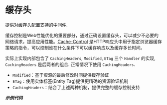# 缓存头

提供对缓存头配置支持的中间件.

缓存控制是Web性能优化的重要部分，通过正确设置缓存头，可以减少不必要的网络请求，提高应用性能。[Cache-Control](https://developer.mozilla.org/zh-CN/docs/Web/HTTP/Reference/Headers/Cache-Control) 是HTTP响应头中用于指定浏览器缓存策略的指令，可以控制谁在什么条件下可以缓存响应以及缓存多长时间。

实际上实现内部包含了 `CachingHeaders`, `Modified`, `ETag` 三个 `Handler` 的实现, `CachingHeaders` 是后两者的组合. 正常情况下使用 `CachingHeaders`.

- `Modified`：基于资源的最后修改时间提供缓存验证
- `ETag`：使用实体标签(Entity Tag)提供更精确的资源验证机制
- `CachingHeaders`：结合了上述两种机制，提供完整的缓存控制支持

_**示例代码**_ 


<Tabs>
  <Tab label="main.rs">
    <CachingHeadersCode/>
  </Tab>
  <Tab label="Cargo.toml">
    <CachingHeadersCargoCode/>
  </Tab>
</Tabs>